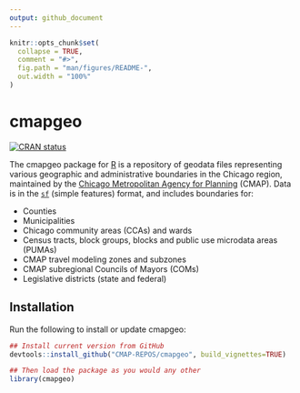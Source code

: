 ```yaml
---
output: github_document
---
```


<!--

    ####### UUUUUUUU        ,ad8888ba,   88b           d88         db         88888888ba
    ####### :UUUUUUU       d8"'    `"8b  888b         d888        d88b        88      "8b
    #######. :UUUUUU      d8'            88`8b       d8'88       d8'`8b       88      ,8P
    ########  :UUUUU      88             88 `8b     d8' 88      d8'  `8b      88aaaaaa8P'
    #########:  :UUU      88             88  `8b   d8'  88     d8YaaaaY8b     88""""""'
    ##########:    '      Y8,            88   `8b d8'   88    d8""""""""8b    88
    #############:.        Y8a.    .a8P  88    `888'    88   d8'        `8b   88
    ################        `"Y8888Y"'   88     `8'     88  d8'          `8b  88
    
    
                                      PROUDLY PRESENTS
                                                                                               
                                                                                               
 ,adPPYba,  88,dPYba,,adPYba,   ,adPPYYba,  8b,dPPYba,    ,adPPYb,d8   ,adPPYba,   ,adPPYba,
a8"     ""  88P'   "88"    "8a  ""     `Y8  88P'    "8a  a8"    `Y88  a8P_____88  a8"     "8a
8b          88      88      88  ,adPPPPP88  88       d8  8b       88  8PP"""""""  8b       d8
"8a,   ,aa  88      88      88  88,    ,88  88b,   ,a8"  "8a,   ,d88  "8b,   ,aa  "8a,   ,a8"
 `"Ybbd8"'  88      88      88  `"8bbdP"Y8  88`YbbdP"'    `"YbbdP"Y8   `"Ybbd8"'   `"YbbdP"'
                                            88            aa,    ,88
                                            88             "Y8bbdP"


                 An R package made with ♥ in Chicago by and for CMAP staff.
-->

```r
knitr::opts_chunk$set(
  collapse = TRUE,
  comment = "#>",
  fig.path = "man/figures/README-",
  out.width = "100%"
)
```

# cmapgeo <!--<img src="man/figures/logo.png" align="right" alt="cmapplot logo" width="128">-->

<!-- badges: start -->
[![CRAN status](https://www.r-pkg.org/badges/version/cmapgeo)](https://cran.r-project.org/package=cmapgeo)
<!-- badges: end -->

The cmapgeo package for [R](https://www.r-project.org) is a repository of
geodata files representing various geographic and administrative boundaries in
the Chicago region, maintained by the
[Chicago Metropolitan Agency for Planning](https://www.cmap.illinois.gov)
(CMAP). Data is in the [`sf`](https://r-spatial.github.io/sf) (simple features)
format, and includes boundaries for:

- Counties
- Municipalities
- Chicago community areas (CCAs) and wards
- Census tracts, block groups, blocks and public use microdata areas (PUMAs)
- CMAP travel modeling zones and subzones
- CMAP subregional Councils of Mayors (COMs)
- Legislative districts (state and federal)


## Installation

Run the following to install or update cmapgeo:

```r
## Install current version from GitHub
devtools::install_github("CMAP-REPOS/cmapgeo", build_vignettes=TRUE)

## Then load the package as you would any other
library(cmapgeo)
```
